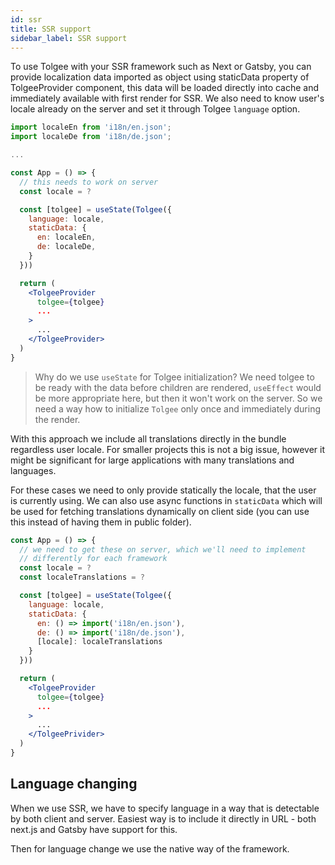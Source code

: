 ```yaml
---
id: ssr
title: SSR support
sidebar_label: SSR support
---
```


To use Tolgee with your SSR framework such as Next or Gatsby, you can provide localization data imported as object
using staticData property of TolgeeProvider component, this data will be loaded directly into cache and immediately
available with first render for SSR. We also need to know user's locale already on the server and set it through Tolgee `language` option.

```jsx
import localeEn from 'i18n/en.json';
import localeDe from 'i18n/de.json';

...

const App = () => {
  // this needs to work on server
  const locale = ?

  const [tolgee] = useState(Tolgee({
    language: locale,
    staticData: {
      en: localeEn,
      de: localeDe,
    }
  }))

  return (
    <TolgeeProvider
      tolgee={tolgee}
      ...
    >
      ...
    </TolgeeProvider>
  )
}
```

> Why do we use `useState` for Tolgee initialization? We need tolgee to be ready with the data before children are rendered, `useEffect` would be more appropriate here, but then it won't work on the server. So we need a way how to initialize `Tolgee` only once and immediately during the render.

With this approach we include all translations directly in the bundle regardless user locale. For smaller projects this is not a big issue, however it might be significant for large applications with many translations and languages.

For these cases we need to only provide statically the locale, that the user is currently using. We can also use async functions in `staticData` which will be used for fetching translations dynamically on client side (you can use this instead of having them in public folder).

```jsx
const App = () => {
  // we need to get these on server, which we'll need to implement
  // differently for each framework
  const locale = ?
  const localeTranslations = ?

  const [tolgee] = useState(Tolgee({
    language: locale,
    staticData: {
      en: () => import('i18n/en.json'),
      de: () => import('i18n/de.json'),
      [locale]: localeTranslations
    }
  }))

  return (
    <TolgeeProvider
      tolgee={tolgee}
      ...
    >
      ...
    </TolgeePrivider>
  )
}
```

## Language changing

When we use SSR, we have to specify language in a way that is detectable by both client and server. Easiest way is to
include it directly in URL - both next.js and Gatsby have support for this.

Then for language change we use the native way of the framework.
